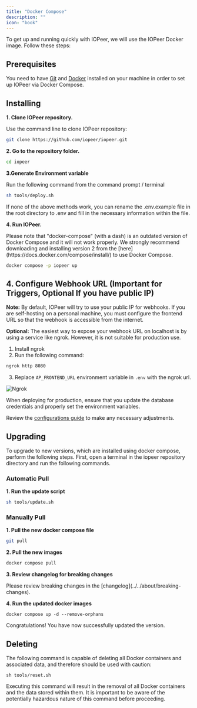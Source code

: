 ```yaml
---
title: "Docker Compose"
description: ""
icon: "book"
---
```


To get up and running quickly with IOPeer, we will use the IOPeer Docker image. Follow these steps:

## Prerequisites

You need to have [Git](https://git-scm.com/book/en/v2/Getting-Started-Installing-Git) and [Docker](https://docs.docker.com/get-docker/) installed on your machine in order to set up IOPeer via Docker Compose.

## Installing

**1. Clone IOPeer repository.**

Use the command line to clone IOPeer repository:

```bash
git clone https://github.com/iopeer/iopeer.git
```

**2. Go to the repository folder.**

```bash
cd iopeer
```

**3.Generate Environment variable**

Run the following command from the command prompt / terminal

```bash
sh tools/deploy.sh
```

<Tip>
If none of the above methods work, you can rename the .env.example file in the root directory to .env and fill in the necessary information within the file.
</Tip>

**4. Run IOPeer.**

<Warning>
Please note that "docker-compose" (with a dash) is an outdated version of Docker Compose and it will not work properly. We strongly recommend downloading and installing version 2 from the [here](https://docs.docker.com/compose/install/) to use Docker Compose.
</Warning>

```bash
docker compose -p iopeer up
```

## 4. Configure Webhook URL (Important for Triggers, Optional If you have public IP)

**Note:** By default, IOPeer will try to use your public IP for webhooks. If you are self-hosting on a personal machine, you must configure the frontend URL so that the webhook is accessible from the internet.

**Optional:** The easiest way to expose your webhook URL on localhost is by using a service like ngrok. However, it is not suitable for production use.

1. Install ngrok
2. Run the following command:
```bash
ngrok http 8080
```
3. Replace `AP_FRONTEND_URL` environment variable in `.env` with the ngrok url.

![Ngrok](../../resources/screenshots/docker-ngrok.png)

<Warning>
When deploying for production, ensure that you update the database credentials and properly set the environment variables.

Review the [configurations guide](/install/configuration/environment-variables) to make any necessary adjustments.
</Warning>

## Upgrading

To upgrade to new versions, which are installed using docker compose, perform the following steps. First, open a terminal in the iopeer repository directory and run the following commands.

### Automatic Pull

**1. Run the update script**

```bash
sh tools/update.sh
```

### Manually Pull

**1. Pull the new docker compose file**
```bash
git pull
```

**2. Pull the new images**
```bash
docker compose pull
```

**3. Review changelog for breaking changes**

<Warning>
Please review breaking changes in the [changelog](../../about/breaking-changes).
</Warning>

**4. Run the updated docker images**
```
docker compose up -d --remove-orphans
```

Congratulations! You have now successfully updated the version.

## Deleting

The following command is capable of deleting all Docker containers and associated data, and therefore should be used with caution:

```
sh tools/reset.sh
```

<Warning>
Executing this command will result in the removal of all Docker containers and the data stored within them. It is important to be aware of the potentially hazardous nature of this command before proceeding.
</Warning>



